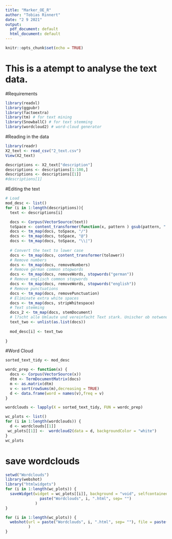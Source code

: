 ```yaml
---
title: "Marker_OE_R"
author: "Tobias Rinnert"
date: "2 9 2021"
output:
  pdf_document: default
  html_document: default
---
```


```r
knitr::opts_chunk$set(echo = TRUE)
```

# This is a atempt to analyse the text data. 

#Requirements
```r
library(readxl)
library(ggpubr)
library(factoextra)
library(tm) # for text mining
library(SnowballC) # for text stemming
library(wordcloud2) # word-cloud generator 
```

#Reading in the data 
```r
library(readr)
X2_text <- read_csv("2_text.csv")
View(X2_text)
```

```r
descriptions <- X2_text["description"]
descriptions <- descriptions[1:100,]
descriptions <- descriptions[[1]]
#descriptions[1]
```

#Editing the text 
```r
# Load
mod_desc <- list()
for (i in 1:length(descriptions)){
  text <- descriptions[i]

  docs <- Corpus(VectorSource(text))
  toSpace <- content_transformer(function(x, pattern ) gsub(pattern, " ", x))
  docs <- tm_map(docs, toSpace, "/")
  docs <- tm_map(docs, toSpace, "@")
  docs <- tm_map(docs, toSpace, "\\|")
  
  # Convert the text to lower case
  docs <- tm_map(docs, content_transformer(tolower))
  # Remove numbers
  docs <- tm_map(docs, removeNumbers)
  # Remove german common stopwords
  docs <- tm_map(docs, removeWords, stopwords("german"))
  # Remove englisch common stopwords
  docs <- tm_map(docs, removeWords, stopwords("english"))
  # Remove punctuations
  docs <- tm_map(docs, removePunctuation)
  # Eliminate extra white spaces
  docs <- tm_map(docs, stripWhitespace)
  # Text stemming
  docs_2 <- tm_map(docs, stemDocument)
  # l?scht alle Umlaute und vereinfacht Text stark. Unischer ob notwendig/ sch?dlich
  text_two <- unlist(as.list(docs))
  
  mod_desc[i] <- text_two
  
}

```




#Word Cloud
```r
sorted_text_tidy <- mod_desc

wordc_prep <- function(x) {
  docs <- Corpus(VectorSource(x))
  dtm <- TermDocumentMatrix(docs)
  m <- as.matrix(dtm)
  v <- sort(rowSums(m),decreasing = TRUE)
  d <- data.frame(word = names(v),freq = v)
}

wordclouds <- lapply(X = sorted_text_tidy, FUN = wordc_prep) 
```

```r
wc_plots <- list()
for (i in 1:length(wordclouds)) {
  d <- wordclouds[[1]]
 wc_plots[[1]] <-  wordcloud2(data = d, backgroundColor = "white")
}
wc_plots


```


# save wordclouds
```r
setwd("Wordclouds")
library(webshot)
library("htmlwidgets")
for (i in 1:length(wc_plots)) {
  saveWidget(widget = wc_plots[[i]], background = "void", selfcontained = F, file =
               paste("Wordclouds", i, ".html", sep= "")
             )
}

for (i in 1:length(wc_plots)) {
  webshot(url = paste("Wordclouds", i, ".html", sep= ""), file = paste("wordcloud_", i, ".png",sep = ""), delay =5, vwidth = 480, vheight=480
          )
}
```

